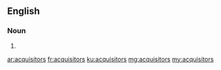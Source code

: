 ==English==

===Noun===
{{head|en|noun plural form}}

# {{plural of|acquisitor|lang=en}}

[[ar:acquisitors]]
[[fr:acquisitors]]
[[ku:acquisitors]]
[[mg:acquisitors]]
[[my:acquisitors]]